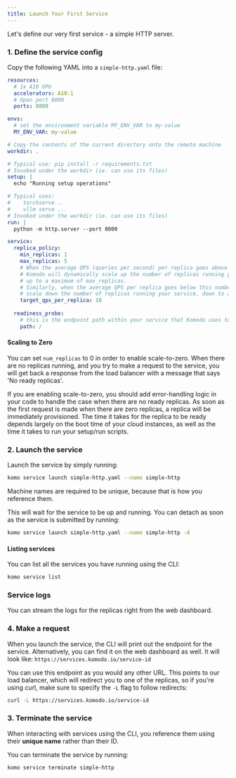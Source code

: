 ```yaml
---
title: Launch Your First Service
---
```


Let's define our very first service - a simple HTTP server.

### 1. Define the service config

Copy the following YAML into a `simple-http.yaml` file:
```yaml
resources:
  # 1x A10 GPU
  accelerators: A10:1
  # Open port 8000
  ports: 8000

envs:
  # set the environment variable MY_ENV_VAR to my-value
  MY_ENV_VAR: my-value

# Copy the contents of the current directory onto the remote machine
workdir: .

# Typical use: pip install -r requirements.txt
# Invoked under the workdir (ie. can use its files)
setup: |
  echo "Running setup operations"

# Typical uses:
#    torchserve ..
#    vllm serve ...
# Invoked under the workdir (ie. can use its files)
run: |
  python -m http.server --port 8000

service:
  replica_policy:
    min_replicas: 1
    max_replicas: 5
    # When the average QPS (queries per second) per replica goes above this number,
    # Komodo will dynamically scale up the number of replicas running your service,
    # up to a maximum of max_replicas.
    # Similarly, when the average QPS per replica goes below this number, Komodo will
    # scale down the number of replicas running your service, down to a minimum of min_replicas.
    target_qps_per_replica: 10
  
  readiness_probe:
    # this is the endpoint path within your service that Komodo uses to check if your service is running
    path: /
```

#### Scaling to Zero

You can set `num_replicas` to 0 in order to enable scale-to-zero. When there are no replicas running, and you try
to make a request to the service, you will get back a response from the load balancer with a message that says 'No ready replicas'.


If you are enabling scale-to-zero, you should add error-handling logic in your code to handle the case when there are no ready replicas.
As soon as the first request is made when there are zero replicas, a replica will be immediately provisioned. The time it takes for the replica
to be ready depends largely on the boot time of your cloud instances, as well as the time it takes to run your setup/run scripts.

### 2. Launch the service

Launch the service by simply running:

```bash
komo service launch simple-http.yaml --name simple-http
```

<Note>Machine names are required to be unique, because that is how you reference them.</Note>

This will wait for the service to be up and running. You can detach as soon as the service is submitted by running:

```bash
komo service launch simple-http.yaml --name simple-http -d
```

#### Listing services

You can list all the services you have running using the CLI:

```bash
komo service list
```

### Service logs

You can stream the logs for the replicas right from the web dashboard.

### 4. Make a request

When you launch the service, the CLI will print out the endpoint for the service. Alternatively, you can find it on the web dashboard as well.
It will look like: `https://services.komodo.io/service-id`

You can use this endpoint as you would any other URL. This points to our load balancer, which will redirect you to one of the replicas,
so if you're using curl, make sure to specify the `-L` flag to follow redirects:

```bash
curl -L https://services.komodo.io/service-id
```

### 3. Terminate the service

<Note>When interacting with services using the CLI, you reference them using their **unique name** rather than their ID.</Note>

You can terminate the service by running:

```bash
komo service terminate simple-http
```